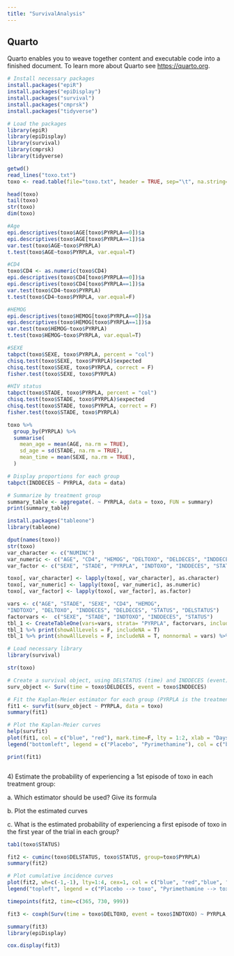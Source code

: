 ```yaml
---
title: "SurvivalAnalysis"
---
```


## Quarto

Quarto enables you to weave together content and executable code into a finished document. To learn more about Quarto see <https://quarto.org>.

```r
# Install necessary packages
install.packages("epiR")
install.packages("epiDisplay")
install.packages("survival")
install.packages("cmprsk")
install.packages("tidyverse")

# Load the packages
library(epiR)
library(epiDisplay)
library(survival)
library(cmprsk)
library(tidyverse)

getwd()
read_lines("toxo.txt")
toxo <- read.table(file="toxo.txt", header = TRUE, sep="\t", na.string="NA", dec=".")

head(toxo)
tail(toxo)
str(toxo)
dim(toxo)

#Age
epi.descriptives(toxo$AGE[toxo$PYRPLA==0])$a
epi.descriptives(toxo$AGE[toxo$PYRPLA==1])$a
var.test(toxo$AGE~toxo$PYRPLA)
t.test(toxo$AGE~toxo$PYRPLA, var.equal=T)

#CD4
toxo$CD4 <- as.numeric(toxo$CD4)
epi.descriptives(toxo$CD4[toxo$PYRPLA==0])$a
epi.descriptives(toxo$CD4[toxo$PYRPLA==1])$a
var.test(toxo$CD4~toxo$PYRPLA)
t.test(toxo$CD4~toxo$PYRPLA, var.equal=F)

#HEMOG
epi.descriptives(toxo$HEMOG[toxo$PYRPLA==0])$a
epi.descriptives(toxo$HEMOG[toxo$PYRPLA==1])$a
var.test(toxo$HEMOG~toxo$PYRPLA)
t.test(toxo$HEMOG~toxo$PYRPLA, var.equal=T)

#SEXE
tabpct(toxo$SEXE, toxo$PYRPLA, percent = "col")
chisq.test(toxo$SEXE, toxo$PYRPLA)$expected
chisq.test(toxo$SEXE, toxo$PYRPLA, correct = F)
fisher.test(toxo$SEXE, toxo$PYRPLA)

#HIV status
tabpct(toxo$STADE, toxo$PYRPLA, percent = "col")
chisq.test(toxo$STADE, toxo$PYRPLA)$expected
chisq.test(toxo$STADE, toxo$PYRPLA, correct = F)
fisher.test(toxo$STADE, toxo$PYRPLA)

toxo %>%
  group_by(PYRPLA) %>%
  summarise(
    mean_age = mean(AGE, na.rm = TRUE),
    sd_age = sd(STADE, na.rm = TRUE),
    mean_time = mean(SEXE, na.rm = TRUE),
  )

# Display proportions for each group
tabpct(INDDECES ~ PYRPLA, data = data)

# Summarize by treatment group
summary_table <- aggregate(. ~ PYRPLA, data = toxo, FUN = summary)
print(summary_table)


```

```r
install.packages("tableone")
library(tableone)

dput(names(toxo))
str(toxo)
var_character <- c("NUMINC")
var_numeric <- c("AGE", "CD4", "HEMOG", "DELTOXO", "DELDECES", "INDDECES","DELSTATUS")
var_factor <- c("SEXE", "STADE", "PYRPLA", "INDTOXO", "INDDECES", "STATUS")

toxo[, var_character] <- lapply(toxo[, var_character], as.character)
toxo[, var_numeric] <- lapply(toxo[, var_numeric], as.numeric)
toxo[, var_factor] <- lapply(toxo[, var_factor], as.factor)

vars <- c("AGE", "STADE", "SEXE", "CD4", "HEMOG", 
"INDTOXO", "DELTOXO", "INDDECES", "DELDECES", "STATUS", "DELSTATUS")
factorvars <-  c("SEXE", "STADE", "INDTOXO", "INDDECES", "STATUS")
tbl_1 <- CreateTableOne(vars=vars, strata= "PYRPLA", factorvars, includeNA=T, addOverall=F, data=toxo)
tbl_1 %>% print(showAllLevels = F, includeNA = T)
tbl_1 %>% print(showAllLevels = F, includeNA = T, nonnormal = vars) %>% write.csv(file="tableone.csv")

```

```r
# Load necessary library
library(survival)

str(toxo)

# Create a survival object, using DELSTATUS (time) and INDDECES (event)
surv_object <- Surv(time = toxo$DELDECES, event = toxo$INDDECES)

# Fit the Kaplan-Meier estimator for each group (PYRPLA is the treatment group)
fit1 <- survfit(surv_object ~ PYRPLA, data = toxo)
summary(fit1)

# Plot the Kaplan-Meier curves
help(survfit)
plot(fit1, col = c("blue", "red"), mark.time=F, lty = 1:2, xlab = "Days", ylab = "Survival Probability", main = "Kaplan-Meier Survival Curves")
legend("bottomleft", legend = c("Placebo", "Pyrimethamine"), col = c("blue", "red"), lty = 1:2)

print(fit1)
```

```{}
```

4\) Estimate the probability of experiencing a 1st episode of toxo in each treatment group: 

a\. Which estimator should be used? Give its formula 

b\. Plot the estimated curves 

c\. What is the estimated probability of experiencing a first episode of toxo in the first year of the trial in each group? 

```r
tab1(toxo$STATUS)

fit2 <- cuminc(toxo$DELSTATUS, toxo$STATUS, group=toxo$PYRPLA)
summary(fit2)

# Plot cumulative incidence curves
plot(fit2, wh=c(-1,-1), lty=1:4, cex=1, col = c("blue", "red","blue", "red"))
legend("topleft", legend = c("Placebo --> toxo", "Pyrimethamine --> toxo", "Placebo --> Death wo toxo", "Pyrimethamine --> Death wo toxo"), col = c("blue", "red","blue", "red"), lty = 1:4)

```

```r
timepoints(fit2, time=c(365, 730, 999))
```

```r
fit3 <- coxph(Surv(time = toxo$DELTOXO, event = toxo$INDTOXO) ~ PYRPLA, data = toxo)

summary(fit3)
library(epiDisplay)

cox.display(fit3)
```

```r

```
